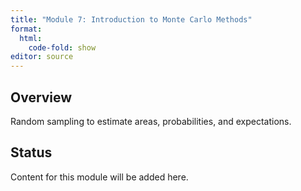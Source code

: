 ```yaml
---
title: "Module 7: Introduction to Monte Carlo Methods"
format:
  html:
    code-fold: show
editor: source
---
```


## Overview

Random sampling to estimate areas, probabilities, and expectations.

## Status

Content for this module will be added here.